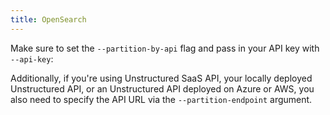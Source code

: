 ```yaml
---
title: OpenSearch
---
```



<SharedContentOpenSearch/>

Make sure to set the `--partition-by-api` flag and pass in your API key with `--api-key`:


<CodeGroup>

  <OpenSearchAPISh />

  <OpenSearchAPIPy />

</CodeGroup>

Additionally, if you're using Unstructured SaaS API, your locally deployed Unstructured API, or an Unstructured API
deployed on Azure or AWS, you also need to specify the API URL via the `--partition-endpoint` argument.